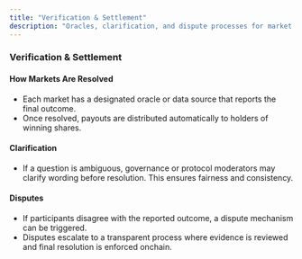 ```yaml
---
title: "Verification & Settlement"
description: "Oracles, clarification, and dispute processes for market integrity."
---
```


### Verification & Settlement

#### How Markets Are Resolved

- Each market has a designated oracle or data source that reports the final outcome.
- Once resolved, payouts are distributed automatically to holders of winning shares.

#### Clarification

- If a question is ambiguous, governance or protocol moderators may clarify wording before resolution. This ensures fairness and consistency.

#### Disputes

- If participants disagree with the reported outcome, a dispute mechanism can be triggered.
- Disputes escalate to a transparent process where evidence is reviewed and final resolution is enforced onchain.


